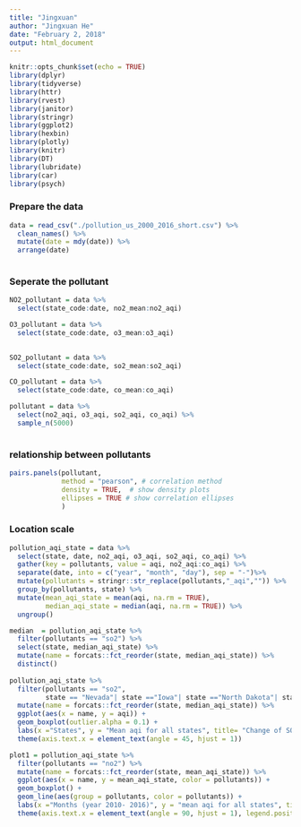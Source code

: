 ```yaml
---
title: "Jingxuan"
author: "Jingxuan He"
date: "February 2, 2018"
output: html_document
---
```


```r
knitr::opts_chunk$set(echo = TRUE)
library(dplyr)
library(tidyverse)
library(httr)
library(rvest)
library(janitor)
library(stringr)
library(ggplot2)
library(hexbin)
library(plotly)
library(knitr)
library(DT)
library(lubridate)
library(car)
library(psych)

```

### Prepare the data
```r
data = read_csv("./pollution_us_2000_2016_short.csv") %>%
  clean_names() %>%
  mutate(date = mdy(date)) %>%
  arrange(date)
  
```

### Seperate the pollutant
```r
NO2_pollutant = data %>%
  select(state_code:date, no2_mean:no2_aqi)

O3_pollutant = data %>%
  select(state_code:date, o3_mean:o3_aqi)
  

SO2_pollutant = data %>%
  select(state_code:date, so2_mean:so2_aqi)

CO_pollutant = data %>%
  select(state_code:date, co_mean:co_aqi) 

pollutant = data %>%
  select(no2_aqi, o3_aqi, so2_aqi, co_aqi) %>%
  sample_n(5000)
  

```

### relationship between pollutants
```r
pairs.panels(pollutant, 
             method = "pearson", # correlation method
             density = TRUE,  # show density plots
             ellipses = TRUE # show correlation ellipses
             )
```

### Location scale
```r
pollution_aqi_state = data %>% 
  select(state, date, no2_aqi, o3_aqi, so2_aqi, co_aqi) %>% 
  gather(key = pollutants, value = aqi, no2_aqi:co_aqi) %>% 
  separate(date, into = c("year", "month", "day"), sep = "-")%>%
  mutate(pollutants = stringr::str_replace(pollutants,"_aqi","")) %>% 
  group_by(pollutants, state) %>% 
  mutate(mean_aqi_state = mean(aqi, na.rm = TRUE),
         median_aqi_state = median(aqi, na.rm = TRUE)) %>% 
  ungroup()

median  = pollution_aqi_state %>% 
  filter(pollutants == "so2") %>%
  select(state, median_aqi_state) %>%
  mutate(name = forcats::fct_reorder(state, median_aqi_state)) %>% 
  distinct()
  
pollution_aqi_state %>% 
  filter(pollutants == "so2", 
         state == "Nevada"| state =="Iowa"| state =="North Dakota"| state =="Tennessee"| state =="California"|state =="Ohio"|state =="Pennsylvania"|state =="Kansas"|state =="Country Of Mexico"|state =="Indiana") %>%
  mutate(name = forcats::fct_reorder(state, median_aqi_state)) %>%
  ggplot(aes(x = name, y = aqi)) +
  geom_boxplot(outlier.alpha = 0.1) +
  labs(x ="States", y = "Mean aqi for all states", title= "Change of SO2 aqi of all states for 6 years") +
  theme(axis.text.x = element_text(angle = 45, hjust = 1))

plot1 = pollution_aqi_state %>% 
  filter(pollutants == "no2") %>%
  mutate(name = forcats::fct_reorder(state, mean_aqi_state)) %>%
  ggplot(aes(x = name, y = mean_aqi_state, color = pollutants)) +
  geom_boxplot() +
  geom_line(aes(group = pollutants, color = pollutants)) +
  labs(x ="Months (year 2010- 2016)", y = "mean aqi for all states", title= "Change of mean aqi of all states for 6 years") +
  theme(axis.text.x = element_text(angle = 90, hjust = 1), legend.position = "none")
```